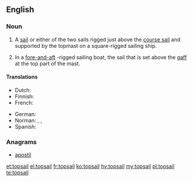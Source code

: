 ==English==

===Noun===
{{en-noun}}

# {{context|nautical|lang=en}} A [[sail]] or either of the two sails rigged just above the [[course sail]] and supported by the topmast on a square-rigged sailing ship.
# {{context|nautical|lang=en}} In a [[fore-and-aft]] -rigged sailing boat, the sail that is set above the [[gaff]] at the top part of the mast.

====Translations====
{{trans-top|sail above the course sail}}
* Dutch: {{t|nl|bovenzeil|n}}
* Finnish: {{t|fi|märssypurje}}
* French: {{t+|fr|hunier|m}}
{{trans-mid}}
* German: {{t|de|Toppsegel|n}}
* Norman: {{t|nrf|heune|f}}, {{t|nrf|heuniéthe|f}}, {{t|nrf|tâp-sèle|f}}
* Spanish: {{t+|es|gavia|f}}
{{trans-bottom}}

===Anagrams===
* [[apostil#English|apostil]]

[[et:topsail]]
[[el:topsail]]
[[fr:topsail]]
[[ko:topsail]]
[[hy:topsail]]
[[my:topsail]]
[[pl:topsail]]
[[te:topsail]]